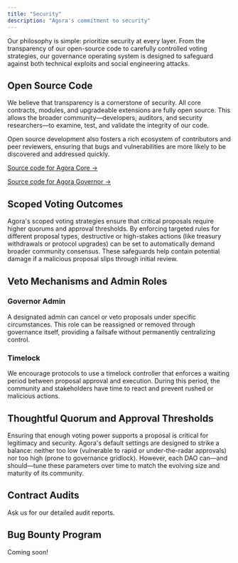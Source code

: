 ```yaml
---
title: "Security"
description: "Agora's commitment to security"
---
```


Our philosophy is simple: prioritize security at every layer. From the transparency of our open-source code to carefully controlled voting strategies, our governance operating system is designed to safeguard against both technical exploits and social engineering attacks.

## Open Source Code

We believe that transparency is a cornerstone of security. All core contracts, modules, and upgradeable extensions are fully open source. This allows the broader community—developers, auditors, and security researchers—to examine, test, and validate the integrity of our code.

Open source development also fosters a rich ecosystem of contributors and peer reviewers, ensuring that bugs and vulnerabilities are more likely to be discovered and addressed quickly.

[Source code for Agora Core →](https://github.com/agoraxyz/core)

[Source code for Agora Governor →](https://github.com/agoraxyz/governor)

## Scoped Voting Outcomes

Agora's scoped voting strategies ensure that critical proposals require higher quorums and approval thresholds. By enforcing targeted rules for different proposal types, destructive or high-stakes actions (like treasury withdrawals or protocol upgrades) can be set to automatically demand broader community consensus. These safeguards help contain potential damage if a malicious proposal slips through initial review.

## Veto Mechanisms and Admin Roles

### Governor Admin

A designated admin can cancel or veto proposals under specific circumstances. This role can be reassigned or removed through governance itself, providing a failsafe without permanently centralizing control.

### Timelock

We encourage protocols to use a timelock controller that enforces a waiting period between proposal approval and execution. During this period, the community and stakeholders have time to react and prevent rushed or malicious actions.

## Thoughtful Quorum and Approval Thresholds

Ensuring that enough voting power supports a proposal is critical for legitimacy and security. Agora's default settings are designed to strike a balance: neither too low (vulnerable to rapid or under-the-radar approvals) nor too high (prone to governance gridlock). However, each DAO can—and should—tune these parameters over time to match the evolving size and maturity of its community.

## Contract Audits

Ask us for our detailed audit reports.
## Bug Bounty Program

Coming soon!
